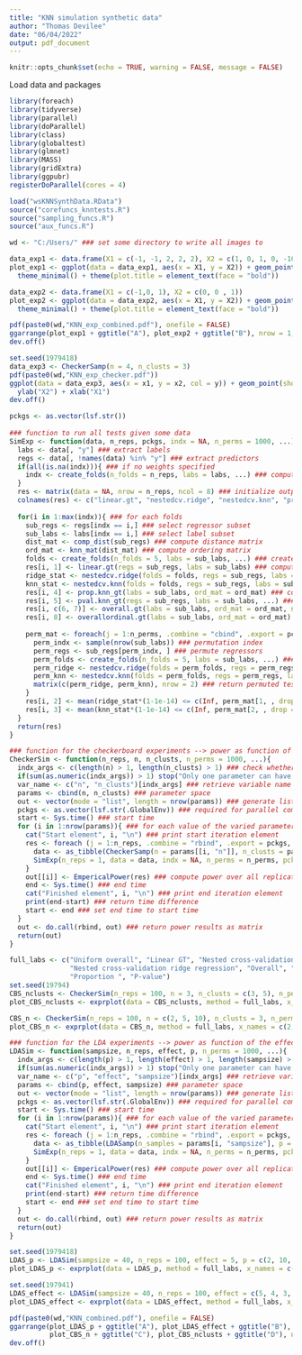 ```yaml
---
title: "KNN simulation synthetic data"
author: "Thomas Devilee"
date: "06/04/2022"
output: pdf_document
---
```


```r
knitr::opts_chunk$set(echo = TRUE, warning = FALSE, message = FALSE)
```

Load data and packages
```r
library(foreach)
library(tidyverse)
library(parallel)
library(doParallel)
library(class)
library(globaltest)
library(glmnet)
library(MASS)
library(gridExtra)
library(ggpubr)
registerDoParallel(cores = 4)

load("wsKNNSynthData.RData")
source("corefuncs_knntests.R")
source("sampling_funcs.R")
source("aux_funcs.R")

wd <- "C:/Users/" ### set some directory to write all images to
```

```r
data_exp1 <- data.frame(X1 = c(-1, -1, 2, 2, 2), X2 = c(1, 0, 1, 0, -10))
plot_exp1 <- ggplot(data = data_exp1, aes(x = X1, y = X2)) + geom_point() + ylim(c(-10, 10)) + xlim(-10, 10) +
  theme_minimal() + theme(plot.title = element_text(face = "bold"))
```

```r
data_exp2 <- data.frame(X1 = c(-1,0, 1), X2 = c(0, 0 , 1))
plot_exp2 <- ggplot(data = data_exp2, aes(x = X1, y = X2)) + geom_point() + ylim(c(-1.5, 1.5)) + xlim(-1.5, 1.5) +
  theme_minimal() + theme(plot.title = element_text(face = "bold"))
```

```r
pdf(paste0(wd,"KNN_exp_combined.pdf"), onefile = FALSE)
ggarrange(plot_exp1 + ggtitle("A"), plot_exp2 + ggtitle("B"), nrow = 1, ncol = 2, common.legend = FALSE)
dev.off()
```

```r
set.seed(1979418)
data_exp3 <- CheckerSamp(n = 4, n_clusts = 3)
pdf(paste0(wd,"KNN_exp_checker.pdf"))
ggplot(data = data_exp3, aes(x = x1, y = x2, col = y)) + geom_point(show.legend = FALSE) + theme_minimal() +
  ylab("X2") + xlab("X1")
dev.off()
```


```r
pckgs <- as.vector(lsf.str())
  
### function to run all tests given some data
SimExp <- function(data, n_reps, pckgs, indx = NA, n_perms = 1000, ...){
  labs <- data[, "y"] ### extract labels
  regs <- data[, !names(data) %in% "y"] ### extract predictors
  if(all(is.na(indx))){ ### if no weights specified
    indx <- create_folds(n_folds = n_reps, labs = labs, ...) ### compute folds equal to the number of replications
  }
  res <- matrix(data = NA, nrow = n_reps, ncol = 8) ### initialize output matrix
  colnames(res) <- c("linear.gt", "nestedcv.ridge", "nestedcv.knn", "prop.knn_gt", "pval.knn_gt", "overall.gt", "invoverall.gt", "overordinall.gt") ### assign names to the output matrix
  
  for(i in 1:max(indx)){ ### for each folds
    sub_regs <- regs[indx == i,] ### select regressor subset
    sub_labs <- labs[indx == i,] ### select label subset
    dist_mat <- comp_dist(sub_regs) ### compute distance matrix
    ord_mat <- knn_mat(dist_mat) ### compute ordering matrix
    folds <- create_folds(n_folds = 5, labs = sub_labs, ...) ### create folds for functions that require cross validation
    res[i, 1] <- linear.gt(regs = sub_regs, labs = sub_labs) ### compute p-value of the linear global test
    ridge_stat <- nestedcv.ridge(folds = folds, regs = sub_regs, labs = sub_labs) ### compute test statistic for the nested ridge
    knn_stat <- nestedcv.knn(folds = folds, regs = sub_regs, labs = sub_labs) ### compute test statistic for the nested knn
    res[i, 4] <- prop.knn_gt(labs = sub_labs, ord_mat = ord_mat) ### compute p-value for the global test on the partition matrix based on the label proportion
    res[i, 5] <- pval.knn_gt(regs = sub_regs, labs = sub_labs, ...) ### compute p-value for the global test based on the value of k which has the smallest p-value in the training set
    res[i, c(6, 7)] <- overall.gt(labs = sub_labs, ord_mat = ord_mat, n_perms = 1000, invweighted = TRUE) ### compute unweighted and inversely weighted overall gloval test
    res[i, 8] <- overallordinal.gt(labs = sub_labs, ord_mat = ord_mat) ### compute unweighted and inversely weighted overall gloval test
    
    perm_mat <- foreach(j = 1:n_perms, .combine = "cbind", .export = pckgs) %do% { ### for n_perms replications
      perm_indx <- sample(nrow(sub_labs)) ### permutation index
      perm_regs <- sub_regs[perm_indx, ] ### permute regressors
      perm_folds <- create_folds(n_folds = 5, labs = sub_labs, ...) ### compute folds
      perm_ridge <- nestedcv.ridge(folds = perm_folds, regs = perm_regs, labs = sub_labs) ### compute (permuted) test statistic for the nested ridge
      perm_knn <- nestedcv.knn(folds = perm_folds, regs = perm_regs, labs = sub_labs) ### compute (permuted) test statistic for the nested knn
      matrix(c(perm_ridge, perm_knn), nrow = 2) ### return permuted test statistics for both tests
    }
    res[i, 2] <- mean(ridge_stat*(1-1e-14) <= c(Inf, perm_mat[1, , drop = TRUE])) ### compute emperical p-value for nested ridge
    res[i, 3] <- mean(knn_stat*(1-1e-14) <= c(Inf, perm_mat[2, , drop = TRUE])) ### compute emperical p-value for nested knn
  }
  return(res)
}
```

```r
### function for the checkerboard experiments --> power as function of the number of observations per tile or number of tiles
CheckerSim <- function(n_reps, n, n_clusts, n_perms = 1000, ...){
  indx_args <- c(length(n) > 1, length(n_clusts) > 1) ### check whether only one varied is being varied
  if(sum(as.numeric(indx_args)) > 1) stop("Only one parameter can have multiple values") ### only allow for one parameter to take on multiple values
  var_name <- c("n", "n_clusts")[indx_args] ### retrieve variable name that is being varied
  params <- cbind(n, n_clusts) ### parameter space
  out <- vector(mode = "list", length = nrow(params)) ### generate list element for each element of the varied parameter
  pckgs <- as.vector(lsf.str(.GlobalEnv)) ### required for parallel computing
  start <- Sys.time() ### start time
  for (i in 1:nrow(params)){ ### for each value of the varied parameter
    cat("Start element", i, "\n") ### print start iteration element
    res <- foreach (j = 1:n_reps, .combine = "rbind", .export = pckgs, .packages = c("doParallel", "globaltest", "tidyverse")) %dopar% { ### parallel loop for the replications
      data <- as_tibble(CheckerSamp(n = params[[i, "n"]], n_clusts = params[[i, "n_clusts"]])) ### sample data according to some parameters
      SimExp(n_reps = 1, data = data, indx = NA, n_perms = n_perms, pckgs = pckgs, ...) ### perform all tests
    }
    out[[i]] <- EmpericalPower(res) ### compute power over all replications for some parameter
    end <- Sys.time() ### end time
    cat("Finished element", i, "\n") ### print end iteration element
    print(end-start) ### return time difference
    start <- end ### set end time to start time
  }
  out <- do.call(rbind, out) ### return power results as matrix
  return(out)
}
```

```r
full_labs <- c("Uniform overall", "Linear GT", "Nested cross-validation kNN",
               "Nested cross-validation ridge regression", "Overall", "Ranked distance", 
               "Proportion ", "P-value")
set.seed(19794)
CBS_nclusts <- CheckerSim(n_reps = 100, n = 3, n_clusts = c(3, 5), n_perms = 1000, force = TRUE)
plot_CBS_nclusts <- exprplot(data = CBS_nclusts, method = full_labs, x_names = c(3, 5), xlab = "Board length") + scale_x_continuous(breaks = c(3, 4,5))
```

```r
CBS_n <- CheckerSim(n_reps = 100, n = c(2, 5, 10), n_clusts = 3, n_perms = 1000, force = TRUE)
plot_CBS_n <- exprplot(data = CBS_n, method = full_labs, x_names = c(2, 5, 10), xlab = "Observations per tile")
```

```r
### function for the LDA experiments --> power as function of the effect size, dimensionality or sample size
LDASim <- function(sampsize, n_reps, effect, p, n_perms = 1000, ...){
  indx_args <- c(length(p) > 1, length(effect) > 1, length(sampsize) > 1) ### check whether only one varied is being varied
  if(sum(as.numeric(indx_args)) > 1) stop("Only one parameter can have multiple values") ### only allow for one parameter to take on multiple values
  var_name <- c("p", "effect", "sampsize")[indx_args] ### retrieve variable name that is being varied
  params <- cbind(p, effect, sampsize) ### parameter space
  out <- vector(mode = "list", length = nrow(params)) ### generate list element for each element of the varied parameter
  pckgs <- as.vector(lsf.str(.GlobalEnv)) ### required for parallel computing
  start <- Sys.time() ### start time
  for (i in 1:nrow(params)){ ### for each value of the varied parameter
    cat("Start element", i, "\n") ### print start iteration element
    res <- foreach (j = 1:n_reps, .combine = "rbind", .export = pckgs, .packages = c("doParallel", "globaltest", "tidyverse")) %dopar% { ### parallel loop for the replications
      data <- as_tibble(LDASamp(n_samples = params[i, "sampsize"], p = params[i, "p"], effect = params[i, "effect"])) ### sample data according to some parameters
      SimExp(n_reps = 1, data = data, indx = NA, n_perms = n_perms, pckgs = pckgs, ...) ### perform all tests
    }
    out[[i]] <- EmpericalPower(res) ### compute power over all replications for some parameter
    end <- Sys.time() ### end time
    cat("Finished element", i, "\n") ### print end iteration element
    print(end-start) ### return time difference
    start <- end ### set end time to start time
  }
  out <- do.call(rbind, out) ### return power results as matrix
  return(out)
}
```

```r
set.seed(1979418)
LDAS_p <- LDASim(sampsize = 40, n_reps = 100, effect = 5, p = c(2, 10, 25, 50, 100), n_perms = 1000)
plot_LDAS_p <- exprplot(data = LDAS_p, method = full_labs, x_names = c(2, 10, 25, 50, 100), xlab = "Dimensionality")
```

```r
set.seed(197941)
LDAS_effect <- LDASim(sampsize = 40, n_reps = 100, effect = c(5, 4, 3, 2, 1), p = 2, n_perms = 1000)
plot_LDAS_effect <- exprplot(data = LDAS_effect, method = full_labs, x_names = c(5, 4, 3, 2, 1), xlab = "Effect size")
```

```r
pdf(paste0(wd,"KNN_combined.pdf"), onefile = FALSE)
ggarrange(plot_LDAS_p + ggtitle("A"), plot_LDAS_effect + ggtitle("B"), 
          plot_CBS_n + ggtitle("C"), plot_CBS_nclusts + ggtitle("D"), nrow = 2, ncol = 2, common.legend = TRUE, legend = "bottom")
dev.off()
```



